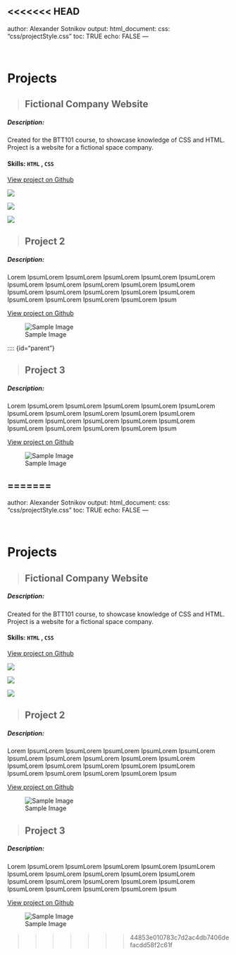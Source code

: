 <<<<<<< HEAD
---
author: Alexander Sotnikov
output:
  html_document:
    css: "css/projectStyle.css"
    toc: TRUE
    echo: FALSE
---

&nbsp;

# **Projects**

::::: {id="parent"}

::: {id="wide"}
> ## Fictional Company Website

##### **Description: **

Created for the BTT101 course, to showcase knowledge of CSS and HTML. Project is a website for a fictional space company.

#### **Skills: ** `HTML` , `CSS`

[View project on Github](https://github.com/100nik0v/SoTSpace)
:::

:::: {id="narrow"}

::: {}
![](images/sotspace1.jpg)
:::
::: {}
![](images/sotspace2.jpg)
:::

::: {}
![](images/sotspace3.jpg)
:::

::::

:::::

:::: {id="parent"}

::: {id="wide"}
> ## Project 2

##### **Description:**

Lorem IpsumLorem IpsumLorem IpsumLorem IpsumLorem IpsumLorem IpsumLorem IpsumLorem IpsumLorem IpsumLorem IpsumLorem IpsumLorem IpsumLorem IpsumLorem IpsumLorem IpsumLorem IpsumLorem IpsumLorem IpsumLorem IpsumLorem Ipsum

[View project on Github](github.com)
:::

::: {id="narrow"}
![Sample Image](images/eclipse.jpg)
:::

::::

:::: {id="parent"}

::: {id="wide"}
> ## Project 3

##### **Description:**

Lorem IpsumLorem IpsumLorem IpsumLorem IpsumLorem IpsumLorem IpsumLorem IpsumLorem IpsumLorem IpsumLorem IpsumLorem IpsumLorem IpsumLorem IpsumLorem IpsumLorem IpsumLorem IpsumLorem IpsumLorem IpsumLorem IpsumLorem Ipsum

[View project on Github](github.com)
:::

::: {id="narrow"}
![Sample Image](images/eclipse.jpg){id="image"}
:::

=======
---
author: Alexander Sotnikov
output:
  html_document:
    css: "css/projectStyle.css"
    toc: TRUE
    echo: FALSE
---

&nbsp;

# **Projects**

::::: {id="parent"}

::: {id="wide"}
> ## Fictional Company Website

##### **Description: **

Created for the BTT101 course, to showcase knowledge of CSS and HTML. Project is a website for a fictional space company.

#### **Skills: ** `HTML` , `CSS`

[View project on Github](https://github.com/100nik0v/SoTSpace)
:::

:::: {id="narrow"}

::: {}
![](images/sotspace1.jpg)
:::
::: {}
![](images/sotspace2.jpg)
:::

::: {}
![](images/sotspace3.jpg)
:::

::::

:::::

:::: {id="parent"}

::: {id="wide"}
> ## Project 2

##### **Description:**

Lorem IpsumLorem IpsumLorem IpsumLorem IpsumLorem IpsumLorem IpsumLorem IpsumLorem IpsumLorem IpsumLorem IpsumLorem IpsumLorem IpsumLorem IpsumLorem IpsumLorem IpsumLorem IpsumLorem IpsumLorem IpsumLorem IpsumLorem Ipsum

[View project on Github](github.com)
:::

::: {id="narrow"}
![Sample Image](images/eclipse.jpg)
:::

::::

:::: {id="parent"}

::: {id="wide"}
> ## Project 3

##### **Description:**

Lorem IpsumLorem IpsumLorem IpsumLorem IpsumLorem IpsumLorem IpsumLorem IpsumLorem IpsumLorem IpsumLorem IpsumLorem IpsumLorem IpsumLorem IpsumLorem IpsumLorem IpsumLorem IpsumLorem IpsumLorem IpsumLorem IpsumLorem Ipsum

[View project on Github](github.com)
:::

::: {id="narrow"}
![Sample Image](images/eclipse.jpg){id="image"}
:::

>>>>>>> 44853e010783c7d2ac4db7406defacdd58f2c61f
::::